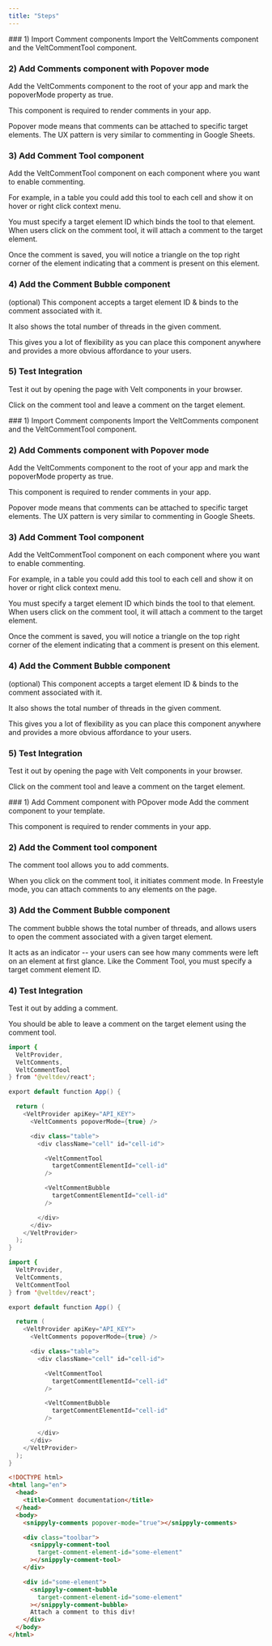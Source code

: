 ```yaml
---
title: "Steps"
---
```


<Tabs>
  <Tab title="React">
### 1) Import Comment components
Import the VeltComments component and the VeltCommentTool component.

### 2) Add Comments component with Popover mode

Add the VeltComments component to the root of your app and mark the popoverMode property as true.

This component is required to render comments in your app.

Popover mode means that comments can be attached to specific target elements. The UX pattern is very similar to commenting in Google Sheets.

### 3) Add Comment Tool component

Add the VeltCommentTool component on each component where you want to enable commenting.

For example, in a table you could add this tool to each cell and show it on hover or right click context menu.

You must specify a target element ID which binds the tool to that element. When users click on the comment tool, it will attach a comment to the target element.

Once the comment is saved, you will notice a triangle on the top right corner of the element indicating that a comment is present on this element.

### 4) Add the Comment Bubble component

(optional) This component accepts a target element ID & binds to the comment associated with it.

It also shows the total number of threads in the given comment.

This gives you a lot of flexibility as you can place this component anywhere and provides a more obvious affordance to your users.

### 5) Test Integration

Test it out by opening the page with Velt components in your browser.

Click on the comment tool and leave a comment on the target element.

  </Tab>
  <Tab title="Next.js">
### 1) Import Comment components
Import the VeltComments component and the VeltCommentTool component.

### 2) Add Comments component with Popover mode

Add the VeltComments component to the root of your app and mark the popoverMode property as true.

This component is required to render comments in your app.

Popover mode means that comments can be attached to specific target elements. The UX pattern is very similar to commenting in Google Sheets.

### 3) Add Comment Tool component

Add the VeltCommentTool component on each component where you want to enable commenting.

For example, in a table you could add this tool to each cell and show it on hover or right click context menu.

You must specify a target element ID which binds the tool to that element. When users click on the comment tool, it will attach a comment to the target element.

Once the comment is saved, you will notice a triangle on the top right corner of the element indicating that a comment is present on this element.

### 4) Add the Comment Bubble component

(optional) This component accepts a target element ID & binds to the comment associated with it.

It also shows the total number of threads in the given comment.

This gives you a lot of flexibility as you can place this component anywhere and provides a more obvious affordance to your users.

### 5) Test Integration

Test it out by opening the page with Velt components in your browser.

Click on the comment tool and leave a comment on the target element.

  </Tab>
  <Tab title="HTML">
### 1) Add Comment component with POpover mode
Add the comment component to your template.

This component is required to render comments in your app.

### 2) Add the Comment tool component

The comment tool allows you to add comments.

When you click on the comment tool, it initiates comment mode. In Freestyle mode, you can attach comments to any elements on the page.

### 3) Add the Comment Bubble component

The comment bubble shows the total number of threads, and allows users to open the comment associated with a given target element.

It acts as an indicator -- your users can see how many comments were left on an element at first glance. Like the Comment Tool, you must specify a target comment element ID.

### 4) Test Integration

Test it out by adding a comment.

You should be able to leave a comment on the target element using the comment tool.

  </Tab>
</Tabs>

<RequestExample>

```java React
import {
  VeltProvider,
  VeltComments,
  VeltCommentTool
} from '@veltdev/react';

export default function App() {

  return (
    <VeltProvider apiKey="API_KEY">
      <VeltComments popoverMode={true} />

      <div class="table">
        <div className="cell" id="cell-id">

          <VeltCommentTool
            targetCommentElementId="cell-id"
          />

          <VeltCommentBubble
            targetCommentElementId="cell-id"
          />

        </div>
      </div>
    </VeltProvider>
  );
}
```

```java Next.js
import {
  VeltProvider,
  VeltComments,
  VeltCommentTool
} from '@veltdev/react';

export default function App() {

  return (
    <VeltProvider apiKey="API_KEY">
      <VeltComments popoverMode={true} />

      <div class="table">
        <div className="cell" id="cell-id">

          <VeltCommentTool
            targetCommentElementId="cell-id"
          />

          <VeltCommentBubble
            targetCommentElementId="cell-id"
          />

        </div>
      </div>
    </VeltProvider>
  );
}
```

```html HTML
<!DOCTYPE html>
<html lang="en">
  <head>
    <title>Comment documentation</title>
  </head>
  <body>
    <snippyly-comments popover-mode="true"></snippyly-comments>

    <div class="toolbar">
      <snippyly-comment-tool
        target-comment-element-id="some-element"
      ></snippyly-comment-tool>
    </div>

    <div id="some-element">
      <snippyly-comment-bubble
        target-comment-element-id="some-element"
      ></snippyly-comment-bubble>
      Attach a comment to this div!
    </div>
  </body>
</html>
```

</RequestExample>
